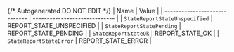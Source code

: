 {/* Autogenerated DO NOT EDIT  */}
| Name                          | Value                         |
| ----------------------------- | ----------------------------- |
| `StateReportStateUnspecified` | REPORT_STATE_UNSPECIFIED      |
| `StateReportStatePending`     | REPORT_STATE_PENDING          |
| `StateReportStateOk`          | REPORT_STATE_OK               |
| `StateReportStateError`       | REPORT_STATE_ERROR            |